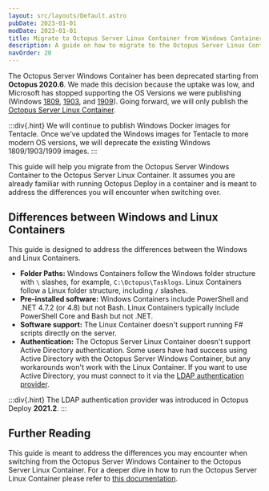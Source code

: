```yaml
---
layout: src/layouts/Default.astro
pubDate: 2023-01-01
modDate: 2023-01-01
title: Migrate to Octopus Server Linux Container from Windows Container
description: A guide on how to migrate to the Octopus Server Linux Container from the Octopus Server Windows Container
navOrder: 20
---
```


The Octopus Server Windows Container has been deprecated starting from **Octopus 2020.6**.  We made this decision because the uptake was low, and Microsoft has stopped supporting the OS Versions we were publishing (Windows [1809](https://docs.microsoft.com/en-us/windows/release-health/status-windows-10-1809-and-windows-server-2019), [1903](https://docs.microsoft.com/en-us/lifecycle/announcements/windows-10-1903-end-of-servicing), and [1909](https://docs.microsoft.com/en-us/windows/release-health/status-windows-10-1909)).  Going forward, we will only publish the [Octopus Server Linux Container](/docs/installation/octopus-server-linux-container).  

:::div{.hint}
We will continue to publish Windows Docker images for Tentacle. Once we've updated the Windows images for Tentacle to more modern OS versions, we will deprecate the existing Windows 1809/1903/1909 images.
:::

This guide will help you migrate from the Octopus Server Windows Container to the Octopus Server Linux Container.  It assumes you are already familiar with running Octopus Deploy in a container and is meant to address the differences you will encounter when switching over.

## Differences between Windows and Linux Containers

This guide is designed to address the differences between the Windows and Linux Containers.

- **Folder Paths:** Windows Containers follow the Windows folder structure with `\` slashes, for example, `C:\Octopus\Tasklogs`.  Linux Containers follow a Linux folder structure, including `/` slashes.
- **Pre-installed software:** Windows Containers include PowerShell and .NET 4.7.2 (or 4.8) but not Bash.  Linux Containers typically include PowerShell Core and Bash but not .NET.
- **Software support:** The Linux Container doesn't support running F# scripts directly on the server.
- **Authentication:** The Octopus Server Linux Container doesn't support Active Directory authentication.  Some users have had success using Active Directory with the Octopus Server Windows Container, but any workarounds won't work with the Linux Container.  If you want to use Active Directory, you must connect to it via the [LDAP authentication provider](/docs/security/authentication/ldap).

:::div{.hint}
The LDAP authentication provider was introduced in Octopus Deploy **2021.2**.
:::

<MigrateFromWindowsToLinuxContainer />

## Further Reading

This guide is meant to address the differences you may encounter when switching from the Octopus Server Windows Container to the Octopus Server Linux Container.  For a deeper dive in how to run the Octopus Server Linux Container please refer to [this documentation](/docs/installation/octopus-server-linux-container).
